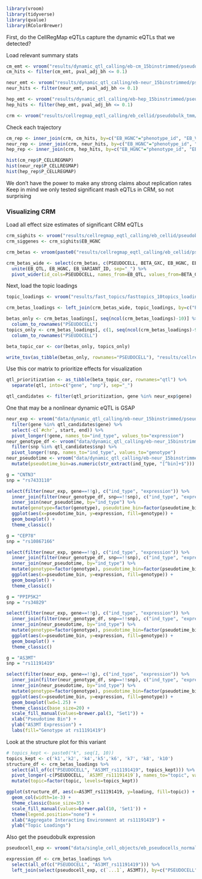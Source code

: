 ```r
library(vroom)
library(tidyverse)
library(qvalue)
library(RColorBrewer)
```

First, do the CellRegMap eQTLs capture the dynamic eQTLs that we detected?

Load relevant summary stats
```r
cm_emt <- vroom("results/dynamic_qtl_calling/eb-cm_15binstrimmed/pseudobulk_tmm/nipals/10clpcs/tensorqtl_interactions.cis_qtl_top_assoc.txt.gz")
cm_hits <- filter(cm_emt, pval_adj_bh <= 0.1)

neur_emt <- vroom("results/dynamic_qtl_calling/eb-neur_15binstrimmed/pseudobulk_tmm/nipals/10clpcs/tensorqtl_interactions.cis_qtl_top_assoc.txt.gz")
neur_hits <- filter(neur_emt, pval_adj_bh <= 0.1)

hep_emt <- vroom("results/dynamic_qtl_calling/eb-hep_15binstrimmed/pseudobulk_tmm/nipals/10clpcs/tensorqtl_interactions.cis_qtl_top_assoc.txt.gz")
hep_hits <- filter(hep_emt, pval_adj_bh <= 0.1)

crm <- vroom("results/cellregmap_eqtl_calling/eb_cellid/pseudobulk_tmm/basic/all_genes_merged.mash-signif.fasttopics_10topics.cellregmap.tsv")
```

Check each trajectory
```r
cm_rep <- inner_join(crm, cm_hits, by=c("EB_HGNC"="phenotype_id", "EB_VARIANT_ID"="variant_id"))
neur_rep <- inner_join(crm, neur_hits, by=c("EB_HGNC"="phenotype_id", "EB_VARIANT_ID"="variant_id"))
hep_rep <- inner_join(crm, hep_hits, by=c("EB_HGNC"="phenotype_id", "EB_VARIANT_ID"="variant_id"))
```

```r
hist(cm_rep$P_CELLREGMAP)
hist(neur_rep$P_CELLREGMAP)
hist(hep_rep$P_CELLREGMAP)
```

We don't have the power to make any strong claims about replication rates
Keep in mind we only tested significant mash eQTLs in CRM, so not surprising

### Visualizing CRM
Load all effect size estimates of significant CRM eQTLs
```r
crm_sighits <- vroom("results/cellregmap_eqtl_calling/eb_cellid/pseudobulk_tmm/basic/all_genes_merged.mash-signif.fasttopics_10topics.cellregmap.sighits.tsv")
crm_siggenes <- crm_sighits$EB_HGNC

crm_betas <- vroom(paste0("results/cellregmap_eqtl_calling/eb_cellid/pseudobulk_tmm/basic/mash-signif.fasttopics_10topics.",crm_siggenes, ".cellregmap.betas.tsv"))

crm_betas_wide <- select(crm_betas, c(PSEUDOCELL, BETA_GXC, EB_HGNC, EB_VARIANT_ID)) %>%
  unite(EB_QTL, EB_HGNC, EB_VARIANT_ID, sep="_") %>%
  pivot_wider(id_cols=PSEUDOCELL, names_from=EB_QTL, values_from=BETA_GXC)
```

Next, load the topic loadings
```r
topic_loadings <- vroom("results/fast_topics/fasttopics_10topics_loadings.tsv")

crm_betas_loadings <- left_join(crm_betas_wide, topic_loadings, by=c("PSEUDOCELL"="pseudocell"))

betas_only <- crm_betas_loadings[, seq(ncol(crm_betas_loadings)-10)] %>%
  column_to_rownames("PSEUDOCELL")
topics_only <- crm_betas_loadings[, c(1, seq(ncol(crm_betas_loadings)-9, ncol(crm_betas_loadings)))] %>%
  column_to_rownames("PSEUDOCELL")

beta_topic_cor <- cor(betas_only, topics_only)

write_tsv(as_tibble(betas_only, rownames="PSEUDOCELL"), "results/cellregmap_eqtl_calling/eb_cellid/pseudobulk_tmm/basic/all_genes_merged.mash-signif.fasttopics_10topics.cellregmap.betas.tsv")
```

Use this cor matrix to prioritize effects for visualization
```r
qtl_prioritization <- as_tibble(beta_topic_cor, rownames="qtl") %>%
  separate(qtl, into=c("gene", "snp"), sep="_")

qtl_candidates <- filter(qtl_prioritization, gene %in% neur_exp$gene)
```


One that may be a nonlinear dynamic eQTL is GSAP
```r
neur_exp <- vroom("data/dynamic_qtl_calling/eb-neur_15binstrimmed/pseudobulk_tmm/expression.bed.gz") %>%
  filter(gene %in% qtl_candidates$gene) %>%
  select(-c(`#chr`, start, end)) %>%
  pivot_longer(!gene, names_to="ind_type", values_to="expression")
neur_genotype_df <- vroom("data/dynamic_qtl_calling/eb-neur_15binstrimmed/pseudobulk_tmm/5clpcs/genotype_df.tsv") %>% 
  filter(snp %in% qtl_candidates$snp) %>%
  pivot_longer(!snp, names_to="ind_type", values_to="genotype")
neur_pseudotime <- vroom("data/dynamic_qtl_calling/eb-neur_15binstrimmed/pseudobulk_tmm/pseudotime.tsv") %>%
  mutate(pseudotime_bin=as.numeric(str_extract(ind_type, "[^bin]+$")))
```

```r
g = "CNTN3"
snp = "rs7433110"

select(filter(neur_exp, gene==!!g), c("ind_type", "expression")) %>%
  inner_join(filter(neur_genotype_df, snp==!!snp), c("ind_type", "expression"), by="ind_type") %>%
  inner_join(neur_pseudotime, by="ind_type") %>%
  mutate(genotype=factor(genotype), pseudotime_bin=factor(pseudotime_bin)) %>%
  ggplot(aes(x=pseudotime_bin, y=expression, fill=genotype)) +
  geom_boxplot() +
  theme_classic()
```
```r
g = "CEP78"
snp = "rs10867166"

select(filter(neur_exp, gene==!!g), c("ind_type", "expression")) %>%
  inner_join(filter(neur_genotype_df, snp==!!snp), c("ind_type", "expression"), by="ind_type") %>%
  inner_join(neur_pseudotime, by="ind_type") %>%
  mutate(genotype=factor(genotype), pseudotime_bin=factor(pseudotime_bin)) %>%
  ggplot(aes(x=pseudotime_bin, y=expression, fill=genotype)) +
  geom_boxplot() +
  theme_classic()
```

```r
g = "PPIP5K2"
snp = "rs34829"

select(filter(neur_exp, gene==!!g), c("ind_type", "expression")) %>%
  inner_join(filter(neur_genotype_df, snp==!!snp), c("ind_type", "expression"), by="ind_type") %>%
  inner_join(neur_pseudotime, by="ind_type") %>%
  mutate(genotype=factor(genotype), pseudotime_bin=factor(pseudotime_bin)) %>%
  ggplot(aes(x=pseudotime_bin, y=expression, fill=genotype)) +
  geom_boxplot() +
  theme_classic()
```

```r
g = "AS3MT"
snp = "rs11191419"

select(filter(neur_exp, gene==!!g), c("ind_type", "expression")) %>%
  inner_join(filter(neur_genotype_df, snp==!!snp), c("ind_type", "expression"), by="ind_type") %>%
  inner_join(neur_pseudotime, by="ind_type") %>%
  mutate(genotype=factor(genotype), pseudotime_bin=factor(pseudotime_bin)) %>%
  ggplot(aes(x=pseudotime_bin, y=expression, fill=genotype)) +
  geom_boxplot(lwd=1.25) +
  theme_classic(base_size=20) +
  scale_fill_manual(values=brewer.pal(3, "Set1")) +
  xlab("Pseudotime Bin") +
  ylab("AS3MT Expression") +
  labs(fill="Genotype at rs11191419")
```

Look at the structure plot for this variant
```r
# topics_kept <- paste0("k", seq(1, 10))
topics_kept <- c('k1','k2', 'k4','k5','k6', 'k7', 'k8', 'k10')
structure_df <- crm_betas_loadings %>%
  select(all_of(c("PSEUDOCELL", "AS3MT_rs11191419", topics_kept))) %>%
  pivot_longer(-c(PSEUDOCELL, `AS3MT_rs11191419`), names_to="topic", values_to="loading") %>%
  mutate(topic=factor(topic, levels=topics_kept))
```

```r
ggplot(structure_df, aes(x=AS3MT_rs11191419, y=loading, fill=topic)) +
  geom_col(width=1e-3) +
  theme_classic(base_size=35) +
  scale_fill_manual(values=brewer.pal(10, 'Set1')) +
  theme(legend.position="none") +
  xlab("Aggregate Interacting Environment at rs11191419") +
  ylab("Topic Loadings")
```

Also get the pseudobulk expression 
```r
pseudocell_exp <- vroom("data/single_cell_objects/eb_pseudocells_normalized.tsv")

expression_df <- crm_betas_loadings %>%
  select(all_of(c("PSEUDOCELL", "AS3MT_rs11191419"))) %>% 
  left_join(select(pseudocell_exp, c(`...1`, AS3MT)), by=c("PSEUDOCELL"="...1"))
```


